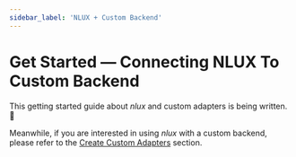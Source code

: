 ```yaml
---
sidebar_label: 'NLUX + Custom Backend'
---
```


# Get Started ― Connecting NLUX To Custom Backend

This getting started guide about _nlux_ and custom adapters is being written. 🚧

Meanwhile, if you are interested in using _nlux_ with a custom backend,<br />
please refer to the [Create Custom Adapters](/learn/adapters/custom-adapters/create-custom-adapter) section.
